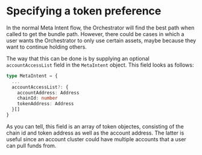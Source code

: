 # Specifying a token preference

In the normal Meta Intent flow, the Orchestrator will find the best path when called to get the bundle path. However, there could be cases in which a user wants the Orchestrator to only use certain assets, maybe because they want to continue holding others. 

The way that this can be done is by supplying an optional `accountAccessList` field in the `MetaIntent` object. This field looks as follows:

```typescript
type MetaIntent = {
  ...
  accountAccessList?: {
    accountAddress: Address
    chainId: number
    tokenAddress: Address
  }[]
}
```

As you can tell, this field is an array of token objectes, consisting of the chain id and token address as well as the account address. The latter is useful since an account cluster could have multiple accounts that a user can pull funds from.
